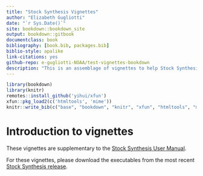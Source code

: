 ```yaml
---
title: "Stock Synthesis Vignettes"
author: "Elizabeth Gugliotti"
date: "`r Sys.Date()`"
site: bookdown::bookdown_site
output: bookdown::gitbook
documentclass: book
bibliography: [book.bib, packages.bib]
biblio-style: apalike
link-citations: yes
github-repo: e-gugliotti-NOAA/test-vignettes-bookdown
description: "This is an assemblage of vignettes to help Stock Synthesis users."
---
```

```r
library(bookdown)
library(knitr)
remotes::install_github('yihui/xfun')
xfun::pkg_load2(c('htmltools', 'mime'))
knitr::write_bib(c("base", "bookdown", "knitr", "xfun", "htmltools", "mime"), "packages.bib")
```

# Introduction to vignettes {.unnumbered}

These vignettes are supplementary to the [Stock Synthesis User Manual](https://nmfs-stock-synthesis.github.io/doc/SS330_User_Manual.html). 

For these vignettes, please download the executables from the most recent [Stock Synthesis release](https://github.com/nmfs-stock-synthesis/stock-synthesis/releases/latest).

